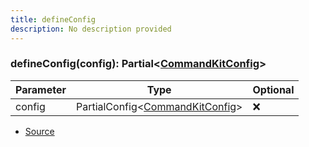 ```yaml
---
title: defineConfig
description: No description provided
---
```


### defineConfig(config): Partial\<[CommandKitConfig](/docs/types/CommandKitConfig)>

| Parameter | Type                                                             | Optional |
| --------- | ---------------------------------------------------------------- | -------- |
| config    | PartialConfig\<[CommandKitConfig](/docs/types/CommandKitConfig)> | ❌       |

- [Source](https://github.com/underctrl-io/commandkit/blob/6ce87cba44f953b46a72430cb1272818640529f4/packages/commandkit/src/config.ts#L71)
